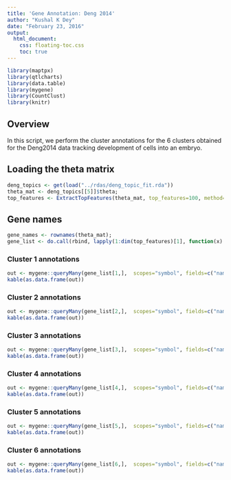 ```yaml
---
title: 'Gene Annotation: Deng 2014'
author: "Kushal K Dey"
date: "February 23, 2016"
output: 
  html_document:
    css: floating-toc.css
    toc: true
---
```



```r
library(maptpx)
library(qtlcharts)
library(data.table)
library(mygene)
library(CountClust)
library(knitr)
```

## Overview

In this script, we perform the cluster annotations for the 6 clusters obtained for the Deng2014 data tracking development of cells into an embryo. 

## Loading the theta matrix 

```r
deng_topics <- get(load("../rdas/deng_topic_fit.rda"))
theta_mat <- deng_topics[[5]]$theta;
top_features <- ExtractTopFeatures(theta_mat, top_features=100, method="poisson", options="min");
```

## Gene names 

```r
gene_names <- rownames(theta_mat);
gene_list <- do.call(rbind, lapply(1:dim(top_features)[1], function(x) gene_names[top_features[x,]]))
```

### Cluster 1 annotations

```r
out <- mygene::queryMany(gene_list[1,],  scopes="symbol", fields=c("name", "summary"), species="mouse");
kable(as.data.frame(out))
```

### Cluster 2 annotations

```r
out <- mygene::queryMany(gene_list[2,],  scopes="symbol", fields=c("name", "summary"), species="mouse");
kable(as.data.frame(out))
```

### Cluster 3 annotations

```r
out <- mygene::queryMany(gene_list[3,],  scopes="symbol", fields=c("name", "summary"), species="mouse");
kable(as.data.frame(out))
```

### Cluster 4 annotations

```r
out <- mygene::queryMany(gene_list[4,],  scopes="symbol", fields=c("name", "summary"), species="mouse");
kable(as.data.frame(out))
```

### Cluster 5 annotations

```r
out <- mygene::queryMany(gene_list[5,],  scopes="symbol", fields=c("name", "summary"), species="mouse");
kable(as.data.frame(out))
```

### Cluster 6 annotations

```r
out <- mygene::queryMany(gene_list[6,],  scopes="symbol", fields=c("name", "summary"), species="mouse");
kable(as.data.frame(out))
```
